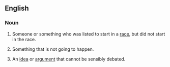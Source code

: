 {{also|nonstarter}}
==English==

===Noun===
{{en-noun|head=[[non]]-[[starter]]}}

# Someone or something who was listed to start in a [[race]], but did not start in the race.
# {{lb|en|idiomatic}} Something that is not going to happen.
# An [[idea]] or [[argument]] that cannot be sensibly debated.